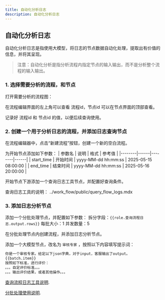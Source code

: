 ```yaml
---
title: 自动化分析日志
description: 自动化分析日志
---
```



## 自动化分析日志
自动化分析日志是指使用大模型，将日志的节点数据自动化处理，提取出有价值的信息，并将其呈现。

> 注意：自动化分析是指分析流程内指定节点的输入输出，而不是分析整个流程的输入输出。

### 1. 选择需要分析的流程，和节点
打开需要分析的流程图：

在流程编辑界面的左上角可以查看 流程id，节点id 可以在节点界面的顶部查看。

记录好 流程id 和 节点id 的值，以便后续查询使用。

### 2. 创建一个用于分析日志的流程，并添加日志查询节点
在流程编辑器中，点击“新建流程”按钮，创建一个新的空白流程。

为开始节点添加如下参数：
| 参数名 | 说明 | 格式 | 参考值 |
|--------|------|--------|------|
| start_time | 开始时间 | yyyy-MM-dd hh:mm:ss | 2025-05-15 08:00:00 |
| end_time | 结束时间 | yyyy-MM-dd hh:mm:ss | 2025-05-16 20:00:00 |

开始节点下游添加一个查询日志工具节点，并配置好查询条件。

查询日志工具的说明：
<include>../work_flow/public/query_flow_logs.mdx</include>

### 3. 添加日志分析节点

添加一个分批处理节点，并配置如下参数：
拆分字段：`{{role.查询流程日志.output.rows}}`
每批大小：1
并发数量：5

在分批处理节点内创建流程，并添加日志分析节点。

添加一个大模型节点，改名为  `审核专家` ，按照以下内容填写提示词：

```python
你是一个审核专家。给定以下json字典，对于input，客服输出了output。
{{batch.item}}
按照如下标准，进行评价：
。。。自定评价标准。。。
。。。输出评价结果，或者其他操作。。。
```


[查询流程日志工具说明](docs/y-agent/work_flow/wf_nodes/df_tool_node#query_flow_logs).

[分批处理使用说明](/docs/y-agent/work_flow/wf_nodes/batch_node).